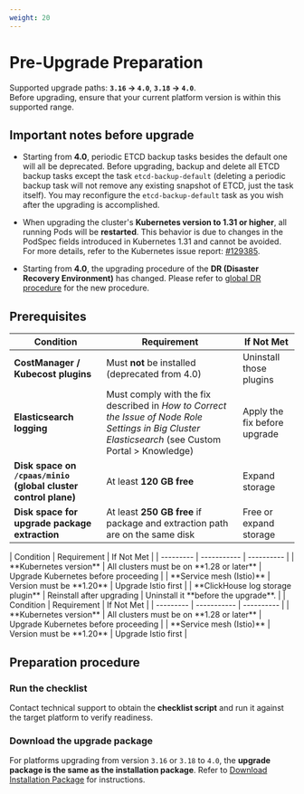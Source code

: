 ```yaml
---
weight: 20
---
```

# Pre-Upgrade Preparation

Supported upgrade paths: **`3.16` → `4.0`**, **`3.18` → `4.0`**.  
Before upgrading, ensure that your current platform version is within this supported range.  

## Important notes before upgrade

* Starting from <Term name="productShort" /> **4.0**, periodic ETCD backup tasks besides the default one will all be deprecated. Before upgrading, backup and delete all ETCD backup tasks except the task `etcd-backup-default` (deleting a periodic backup task will not remove any existing snapshot of ETCD, just the task itself). You may reconfigure the `etcd-backup-default` task as you wish after the upgrading is accomplished.

* When upgrading the cluster's **Kubernetes version to 1.31 or higher**, all running Pods will be **restarted**. This behavior is due to changes in the PodSpec fields introduced in Kubernetes 1.31 and cannot be avoided. For more details, refer to the Kubernetes issue report: [#129385](https://github.com/kubernetes/kubernetes/issues/129385).

* Starting from <Term name="productShort" /> **4.0**, the upgrading procedure of the **DR (Disaster Recovery Environment)** has changed. Please refer to [global DR procedure](./upgrade_global_cluster.mdx#global_dr) for the new procedure.

## Prerequisites

| Condition | Requirement | If Not Met |
| --------- | ----------- | ---------- |
| **CostManager / Kubecost plugins** | Must **not** be installed (deprecated from 4.0) | Uninstall those plugins |
| **Elasticsearch logging** | Must comply with the fix described in *How to Correct the Issue of Node Role Settings in Big Cluster Elasticsearch* (see Custom Portal > Knowledge) | Apply the fix before upgrade |
| **Disk space on `/cpaas/minio` (global cluster control plane)** | At least **120 GB free** | Expand storage |
| **Disk space for upgrade package extraction** | At least **250 GB free** if package and extraction path are on the same disk | Free or expand storage |

<Tabs>
  <Tab label="Upgrading from 3.16">
  | Condition | Requirement | If Not Met |
  | --------- | ----------- | ---------- |
  | **Kubernetes version** | All clusters must be on **1.28 or later** | Upgrade Kubernetes before proceeding |
  | **Service mesh (Istio)** | Version must be **1.20** | Upgrade Istio first |
  | **ClickHouse log storage plugin** | Reinstall after upgrading | Uninstall it **before the upgrade**. |
  </Tab>
  <Tab label="Upgrading from 3.18">
  | Condition | Requirement | If Not Met |
  | --------- | ----------- | ---------- |
  | **Kubernetes version** | All clusters must be on **1.28 or later** | Upgrade Kubernetes before proceeding |
  | **Service mesh (Istio)** | Version must be **1.20** | Upgrade Istio first |
  </Tab>
</Tabs>

## Preparation procedure

<Steps>

### Run the checklist

Contact technical support to obtain the **checklist script** and run it against the target platform to verify readiness.

### Download the upgrade package

For platforms upgrading from version `3.16` or `3.18` to `4.0`, the **upgrade package is the same as the installation package**.
Refer to [Download Installation Package](../install/prepare/download.mdx) for instructions.

</Steps>
